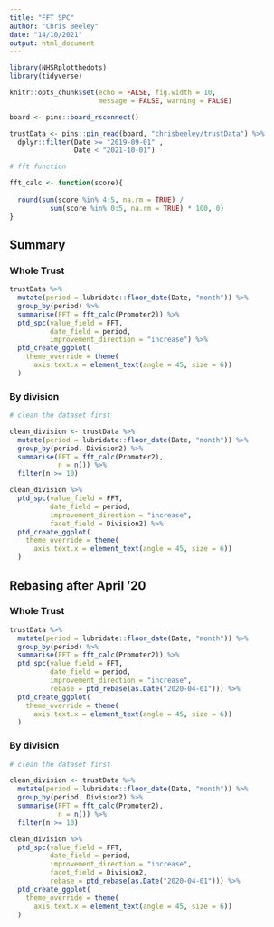 ```yaml
---
title: "FFT SPC"
author: "Chris Beeley"
date: "14/10/2021"
output: html_document
---
```


```r

library(NHSRplotthedots)
library(tidyverse)

knitr::opts_chunk$set(echo = FALSE, fig.width = 10,
                      message = FALSE, warning = FALSE)

board <- pins::board_rsconnect()

trustData <- pins::pin_read(board, "chrisbeeley/trustData") %>% 
  dplyr::filter(Date >= "2019-09-01" ,
                Date < "2021-10-01")

# fft function

fft_calc <- function(score){
  
  round(sum(score %in% 4:5, na.rm = TRUE) /
          sum(score %in% 0:5, na.rm = TRUE) * 100, 0)
}

```

## Summary

### Whole Trust

```r

trustData %>%
  mutate(period = lubridate::floor_date(Date, "month")) %>% 
  group_by(period) %>% 
  summarise(FFT = fft_calc(Promoter2)) %>%
  ptd_spc(value_field = FFT, 
          date_field = period, 
          improvement_direction = "increase") %>%  
  ptd_create_ggplot(
    theme_override = theme(
      axis.text.x = element_text(angle = 45, size = 6))
  )

```

### By division

```r

# clean the dataset first

clean_division <- trustData %>%
  mutate(period = lubridate::floor_date(Date, "month")) %>% 
  group_by(period, Division2) %>% 
  summarise(FFT = fft_calc(Promoter2),
            n = n()) %>% 
  filter(n >= 10)

clean_division %>% 
  ptd_spc(value_field = FFT, 
          date_field = period, 
          improvement_direction = "increase",
          facet_field = Division2) %>%  
  ptd_create_ggplot(
    theme_override = theme(
      axis.text.x = element_text(angle = 45, size = 6))
  )

```

## Rebasing after April '20

### Whole Trust

```r

trustData %>%
  mutate(period = lubridate::floor_date(Date, "month")) %>% 
  group_by(period) %>% 
  summarise(FFT = fft_calc(Promoter2)) %>%
  ptd_spc(value_field = FFT, 
          date_field = period, 
          improvement_direction = "increase",
          rebase = ptd_rebase(as.Date("2020-04-01"))) %>%  
  ptd_create_ggplot(
    theme_override = theme(
      axis.text.x = element_text(angle = 45, size = 6))
  )

```

### By division

```r

# clean the dataset first

clean_division <- trustData %>%
  mutate(period = lubridate::floor_date(Date, "month")) %>% 
  group_by(period, Division2) %>% 
  summarise(FFT = fft_calc(Promoter2),
            n = n()) %>% 
  filter(n >= 10)

clean_division %>% 
  ptd_spc(value_field = FFT, 
          date_field = period, 
          improvement_direction = "increase",
          facet_field = Division2,
          rebase = ptd_rebase(as.Date("2020-04-01"))) %>%  
  ptd_create_ggplot(
    theme_override = theme(
      axis.text.x = element_text(angle = 45, size = 6))
  )

```
